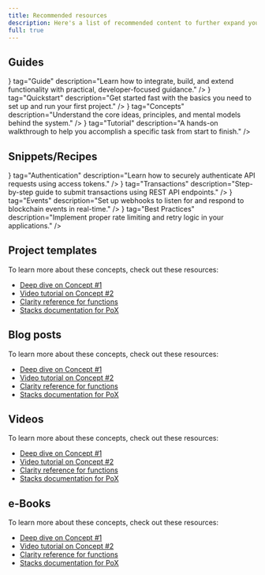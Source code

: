 ```yaml
---
title: Recommended resources
description: Here's a list of recommended content to further expand your knowledge in this amazing tool.
full: true
---
```



## Guides

<Cards>
<SecondaryCard
  href="/guides/placeholder"
  title="Guide Placeholder"
  icon={<Book />}
  tag="Guide"
  description="Learn how to integrate, build, and extend functionality with practical, developer-focused guidance."
/>
<SecondaryCard
  href="/guides/quickstart"
  title="Quickstart Guide"
  icon={<Play />}
  tag="Quickstart"
  description="Get started fast with the basics you need to set up and run your first project."
/>
<SecondaryCard
  href="/guides/concepts"
  title="Concepts Guide"
  icon={<Lightbulb />}
  tag="Concepts"
  description="Understand the core ideas, principles, and mental models behind the system."
/>
<SecondaryCard
  href="/guides/tutorial"
  title="Tutorial / How-To"
  icon={<FileText />}
  tag="Tutorial"
  description="A hands-on walkthrough to help you accomplish a specific task from start to finish."
/>
</Cards>

## Snippets/Recipes

<Cards>
<SecondaryCard
  href="/snippets/auth-access-token"
  title="Authenticating API Requests with an Access Token"
  icon={<Key />}
  tag="Authentication"
  description="Learn how to securely authenticate API requests using access tokens."
/>
<SecondaryCard
  href="/snippets/submit-transaction"
  title="Submitting a Transaction via REST"
  icon={<Send />}
  tag="Transactions"
  description="Step-by-step guide to submit transactions using REST API endpoints."
/>
<SecondaryCard
  href="/snippets/blockchain-webhooks"
  title="Listening for Blockchain Events with Webhooks"
  icon={<Webhook />}
  tag="Events"
  description="Set up webhooks to listen for and respond to blockchain events in real-time."
/>
<SecondaryCard
  href="/snippets/rate-limits"
  title="Handling Rate Limits and Retries"
  icon={<Timer />}
  tag="Best Practices"
  description="Implement proper rate limiting and retry logic in your applications."
/>
</Cards>

## Project templates

To learn more about these concepts, check out these resources:

- [Deep dive on Concept #1 <ExternalLink className="inline w-4 h-4" />](https://example.com/concept-1)
- [Video tutorial on Concept #2 <ExternalLink className="inline w-4 h-4" />](https://example.com/concept-2)
- [Clarity reference for functions <ExternalLink className="inline w-4 h-4" />](https://example.com/clarity-reference)
- [Stacks documentation for PoX <ExternalLink className="inline w-4 h-4" />](https://example.com/pox-docs)

## Blog posts

To learn more about these concepts, check out these resources:

- [Deep dive on Concept #1 <ExternalLink className="inline w-4 h-4" />](https://example.com/blog/concept-1)
- [Video tutorial on Concept #2 <ExternalLink className="inline w-4 h-4" />](https://example.com/blog/concept-2)
- [Clarity reference for functions <ExternalLink className="inline w-4 h-4" />](https://example.com/blog/clarity-reference)
- [Stacks documentation for PoX <ExternalLink className="inline w-4 h-4" />](https://example.com/blog/pox-docs)


## Videos

To learn more about these concepts, check out these resources:

- [Deep dive on Concept #1 <ExternalLink className="inline w-4 h-4" />](https://example.com/videos/concept-1)
- [Video tutorial on Concept #2 <ExternalLink className="inline w-4 h-4" />](https://example.com/videos/concept-2)
- [Clarity reference for functions <ExternalLink className="inline w-4 h-4" />](https://example.com/videos/clarity-reference)
- [Stacks documentation for PoX <ExternalLink className="inline w-4 h-4" />](https://example.com/videos/pox-docs)

## e-Books

To learn more about these concepts, check out these resources:

- [Deep dive on Concept #1 <ExternalLink className="inline w-4 h-4" />](https://example.com/ebooks/concept-1)
- [Video tutorial on Concept #2 <ExternalLink className="inline w-4 h-4" />](https://example.com/ebooks/concept-2)
- [Clarity reference for functions <ExternalLink className="inline w-4 h-4" />](https://example.com/ebooks/clarity-reference)
- [Stacks documentation for PoX <ExternalLink className="inline w-4 h-4" />](https://example.com/ebooks/pox-docs)
